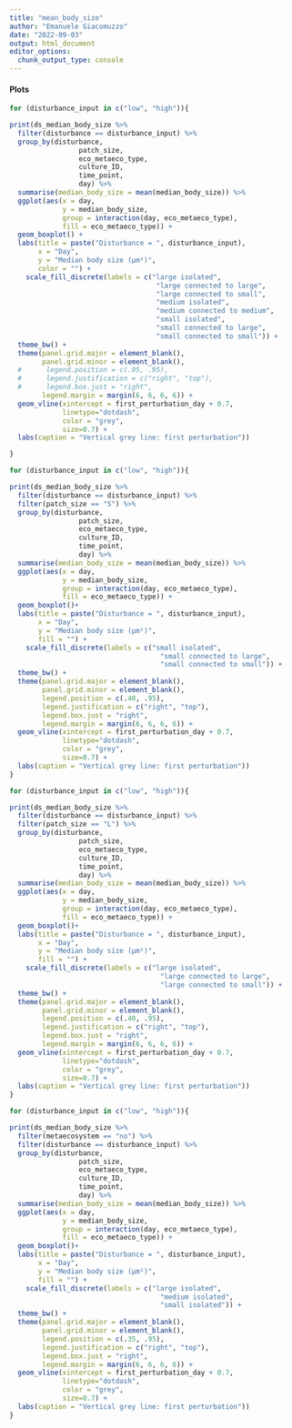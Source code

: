 ```yaml
---
title: "mean_body_size"
author: "Emanuele Giacomuzzo"
date: "2022-09-03"
output: html_document
editor_options: 
  chunk_output_type: console
---
```


#### Plots

```r
for (disturbance_input in c("low", "high")){

print(ds_median_body_size %>%
  filter(disturbance == disturbance_input) %>%
  group_by(disturbance, 
                 patch_size, 
                 eco_metaeco_type, 
                 culture_ID, 
                 time_point,
                 day) %>%
  summarise(median_body_size = mean(median_body_size)) %>%
  ggplot(aes(x = day,
             y = median_body_size,
             group = interaction(day, eco_metaeco_type),
             fill = eco_metaeco_type)) +
  geom_boxplot() +
  labs(title = paste("Disturbance = ", disturbance_input),
       x = "Day",
       y = "Median body size (µm²)",
       color = "") +
    scale_fill_discrete(labels = c("large isolated", 
                                    "large connected to large",
                                    "large connected to small",
                                    "medium isolated",
                                    "medium connected to medium",
                                    "small isolated",
                                    "small connected to large",
                                    "small connected to small")) +
  theme_bw() +
  theme(panel.grid.major = element_blank(), 
        panel.grid.minor = element_blank(),
  #      legend.position = c(.95, .95),
  #      legend.justification = c("right", "top"),
  #      legend.box.just = "right",
        legend.margin = margin(6, 6, 6, 6)) +
  geom_vline(xintercept = first_perturbation_day + 0.7, 
             linetype="dotdash", 
             color = "grey", 
             size=0.7) +
  labs(caption = "Vertical grey line: first perturbation"))

}
```

```r
for (disturbance_input in c("low", "high")){

print(ds_median_body_size %>%
  filter(disturbance == disturbance_input) %>%
  filter(patch_size == "S") %>%
  group_by(disturbance, 
                 patch_size, 
                 eco_metaeco_type, 
                 culture_ID, 
                 time_point,
                 day) %>%
  summarise(median_body_size = mean(median_body_size)) %>%
  ggplot(aes(x = day,
             y = median_body_size,
             group = interaction(day, eco_metaeco_type),
             fill = eco_metaeco_type)) +
  geom_boxplot()+
  labs(title = paste("Disturbance = ", disturbance_input),
       x = "Day",
       y = "Median body size (µm²)",
       fill = "") +
    scale_fill_discrete(labels = c("small isolated", 
                                     "small connected to large",
                                     "small connected to small")) +
  theme_bw() +
  theme(panel.grid.major = element_blank(), 
        panel.grid.minor = element_blank(),
        legend.position = c(.40, .95),
        legend.justification = c("right", "top"),
        legend.box.just = "right",
        legend.margin = margin(6, 6, 6, 6)) +
  geom_vline(xintercept = first_perturbation_day + 0.7, 
             linetype="dotdash", 
             color = "grey", 
             size=0.7) +
  labs(caption = "Vertical grey line: first perturbation"))
}
```

```r
for (disturbance_input in c("low", "high")){

print(ds_median_body_size %>%
  filter(disturbance == disturbance_input) %>%
  filter(patch_size == "L") %>%
  group_by(disturbance, 
                 patch_size, 
                 eco_metaeco_type, 
                 culture_ID, 
                 time_point,
                 day) %>%
  summarise(median_body_size = mean(median_body_size)) %>%
  ggplot(aes(x = day,
             y = median_body_size,
             group = interaction(day, eco_metaeco_type),
             fill = eco_metaeco_type)) +
  geom_boxplot()+
  labs(title = paste("Disturbance = ", disturbance_input),
       x = "Day",
       y = "Median body size (µm²)",
       fill = "") +
    scale_fill_discrete(labels = c("large isolated", 
                                     "large connected to large",
                                     "large connected to small")) +
  theme_bw() +
  theme(panel.grid.major = element_blank(), 
        panel.grid.minor = element_blank(),
        legend.position = c(.40, .95),
        legend.justification = c("right", "top"),
        legend.box.just = "right",
        legend.margin = margin(6, 6, 6, 6)) +
  geom_vline(xintercept = first_perturbation_day + 0.7, 
             linetype="dotdash", 
             color = "grey", 
             size=0.7) +
  labs(caption = "Vertical grey line: first perturbation"))
}
```

```r
for (disturbance_input in c("low", "high")){

print(ds_median_body_size %>%
  filter(metaecosystem == "no") %>%
  filter(disturbance == disturbance_input) %>%
  group_by(disturbance, 
                 patch_size, 
                 eco_metaeco_type, 
                 culture_ID, 
                 time_point,
                 day) %>%
  summarise(median_body_size = mean(median_body_size)) %>%
  ggplot(aes(x = day,
             y = median_body_size,
             group = interaction(day, eco_metaeco_type),
             fill = eco_metaeco_type)) +
  geom_boxplot()+
  labs(title = paste("Disturbance = ", disturbance_input),
       x = "Day",
       y = "Median body size (µm²)",
       fill = "") +
    scale_fill_discrete(labels = c("large isolated", 
                                     "medium isolated",
                                     "small isolated")) +
  theme_bw() +
  theme(panel.grid.major = element_blank(), 
        panel.grid.minor = element_blank(),
        legend.position = c(.35, .95),
        legend.justification = c("right", "top"),
        legend.box.just = "right",
        legend.margin = margin(6, 6, 6, 6)) +
  geom_vline(xintercept = first_perturbation_day + 0.7, 
             linetype="dotdash", 
             color = "grey", 
             size=0.7) +
  labs(caption = "Vertical grey line: first perturbation"))
}
```